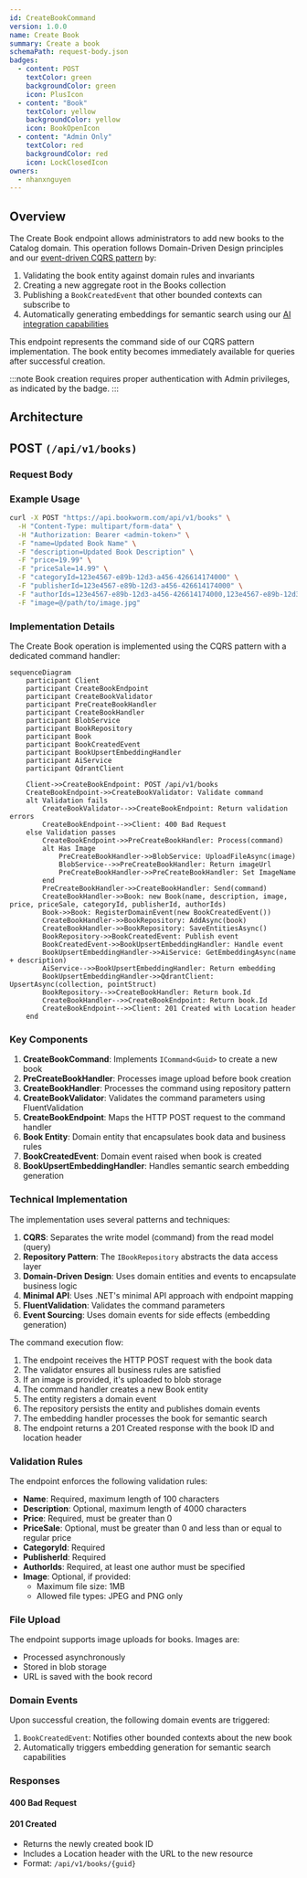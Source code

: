 ```yaml
---
id: CreateBookCommand
version: 1.0.0
name: Create Book
summary: Create a book
schemaPath: request-body.json
badges:
  - content: POST
    textColor: green
    backgroundColor: green
    icon: PlusIcon
  - content: "Book"
    textColor: yellow
    backgroundColor: yellow
    icon: BookOpenIcon
  - content: "Admin Only"
    textColor: red
    backgroundColor: red
    icon: LockClosedIcon
owners:
  - nhanxnguyen
---
```


## Overview

The Create Book endpoint allows administrators to add new books to the Catalog domain. This operation follows Domain-Driven Design principles and our [event-driven CQRS pattern](https://foxminchan.github.io/BookWorm/architecture-decisions/adr-002-event-driven-cqrs) by:

1. Validating the book entity against domain rules and invariants
2. Creating a new aggregate root in the Books collection
3. Publishing a `BookCreatedEvent` that other bounded contexts can subscribe to
4. Automatically generating embeddings for semantic search using our [AI integration capabilities](https://foxminchan.github.io/BookWorm/architecture-decisions/adr-009-ai-integration)

This endpoint represents the command side of our CQRS pattern implementation. The book entity becomes immediately available for queries after successful creation.

:::note
Book creation requires proper authentication with Admin privileges, as indicated by the badge.
:::

## Architecture

<NodeGraph />

## POST `(/api/v1/books)`

### Request Body

<SchemaViewer file="request-body.json" maxHeight="500" id="request-body" />

### Example Usage

```bash
curl -X POST "https://api.bookworm.com/api/v1/books" \
  -H "Content-Type: multipart/form-data" \
  -H "Authorization: Bearer <admin-token>" \
  -F "name=Updated Book Name" \
  -F "description=Updated Book Description" \
  -F "price=19.99" \
  -F "priceSale=14.99" \
  -F "categoryId=123e4567-e89b-12d3-a456-426614174000" \
  -F "publisherId=123e4567-e89b-12d3-a456-426614174000" \
  -F "authorIds=123e4567-e89b-12d3-a456-426614174000,123e4567-e89b-12d3-a456-426614174001" \
  -F "image=@/path/to/image.jpg"
```

### Implementation Details

The Create Book operation is implemented using the CQRS pattern with a dedicated command handler:

```mermaid
sequenceDiagram
    participant Client
    participant CreateBookEndpoint
    participant CreateBookValidator
    participant PreCreateBookHandler
    participant CreateBookHandler
    participant BlobService
    participant BookRepository
    participant Book
    participant BookCreatedEvent
    participant BookUpsertEmbeddingHandler
    participant AiService
    participant QdrantClient

    Client->>CreateBookEndpoint: POST /api/v1/books
    CreateBookEndpoint->>CreateBookValidator: Validate command
    alt Validation fails
        CreateBookValidator-->>CreateBookEndpoint: Return validation errors
        CreateBookEndpoint-->>Client: 400 Bad Request
    else Validation passes
        CreateBookEndpoint->>PreCreateBookHandler: Process(command)
        alt Has Image
            PreCreateBookHandler->>BlobService: UploadFileAsync(image)
            BlobService-->>PreCreateBookHandler: Return imageUrl
            PreCreateBookHandler->>PreCreateBookHandler: Set ImageName
        end
        PreCreateBookHandler->>CreateBookHandler: Send(command)
        CreateBookHandler->>Book: new Book(name, description, image, price, priceSale, categoryId, publisherId, authorIds)
        Book->>Book: RegisterDomainEvent(new BookCreatedEvent())
        CreateBookHandler->>BookRepository: AddAsync(book)
        CreateBookHandler->>BookRepository: SaveEntitiesAsync()
        BookRepository->>BookCreatedEvent: Publish event
        BookCreatedEvent->>BookUpsertEmbeddingHandler: Handle event
        BookUpsertEmbeddingHandler->>AiService: GetEmbeddingAsync(name + description)
        AiService-->>BookUpsertEmbeddingHandler: Return embedding
        BookUpsertEmbeddingHandler->>QdrantClient: UpsertAsync(collection, pointStruct)
        BookRepository-->>CreateBookHandler: Return book.Id
        CreateBookHandler-->>CreateBookEndpoint: Return book.Id
        CreateBookEndpoint-->>Client: 201 Created with Location header
    end
```

### Key Components

1. **CreateBookCommand**: Implements `ICommand<Guid>` to create a new book
2. **PreCreateBookHandler**: Processes image upload before book creation
3. **CreateBookHandler**: Processes the command using repository pattern
4. **CreateBookValidator**: Validates the command parameters using FluentValidation
5. **CreateBookEndpoint**: Maps the HTTP POST request to the command handler
6. **Book Entity**: Domain entity that encapsulates book data and business rules
7. **BookCreatedEvent**: Domain event raised when book is created
8. **BookUpsertEmbeddingHandler**: Handles semantic search embedding generation

### Technical Implementation

The implementation uses several patterns and techniques:

1. **CQRS**: Separates the write model (command) from the read model (query)
2. **Repository Pattern**: The `IBookRepository` abstracts the data access layer
3. **Domain-Driven Design**: Uses domain entities and events to encapsulate business logic
4. **Minimal API**: Uses .NET's minimal API approach with endpoint mapping
5. **FluentValidation**: Validates the command parameters
6. **Event Sourcing**: Uses domain events for side effects (embedding generation)

The command execution flow:

1. The endpoint receives the HTTP POST request with the book data
2. The validator ensures all business rules are satisfied
3. If an image is provided, it's uploaded to blob storage
4. The command handler creates a new Book entity
5. The entity registers a domain event
6. The repository persists the entity and publishes domain events
7. The embedding handler processes the book for semantic search
8. The endpoint returns a 201 Created response with the book ID and location header

### Validation Rules

The endpoint enforces the following validation rules:

- **Name**: Required, maximum length of 100 characters
- **Description**: Optional, maximum length of 4000 characters
- **Price**: Required, must be greater than 0
- **PriceSale**: Optional, must be greater than 0 and less than or equal to regular price
- **CategoryId**: Required
- **PublisherId**: Required
- **AuthorIds**: Required, at least one author must be specified
- **Image**: Optional, if provided:
  - Maximum file size: 1MB
  - Allowed file types: JPEG and PNG only

### File Upload

The endpoint supports image uploads for books. Images are:

- Processed asynchronously
- Stored in blob storage
- URL is saved with the book record

### Domain Events

Upon successful creation, the following domain events are triggered:

1. `BookCreatedEvent`: Notifies other bounded contexts about the new book
2. Automatically triggers embedding generation for semantic search capabilities

### Responses

#### <span className="text-orange-500">400 Bad Request</span>

<SchemaViewer file="response-400.json" maxHeight="500" id="response-400" />

#### <span className="text-green-500">201 Created</span>

- Returns the newly created book ID
- Includes a Location header with the URL to the new resource
- Format: `/api/v1/books/{guid}`
